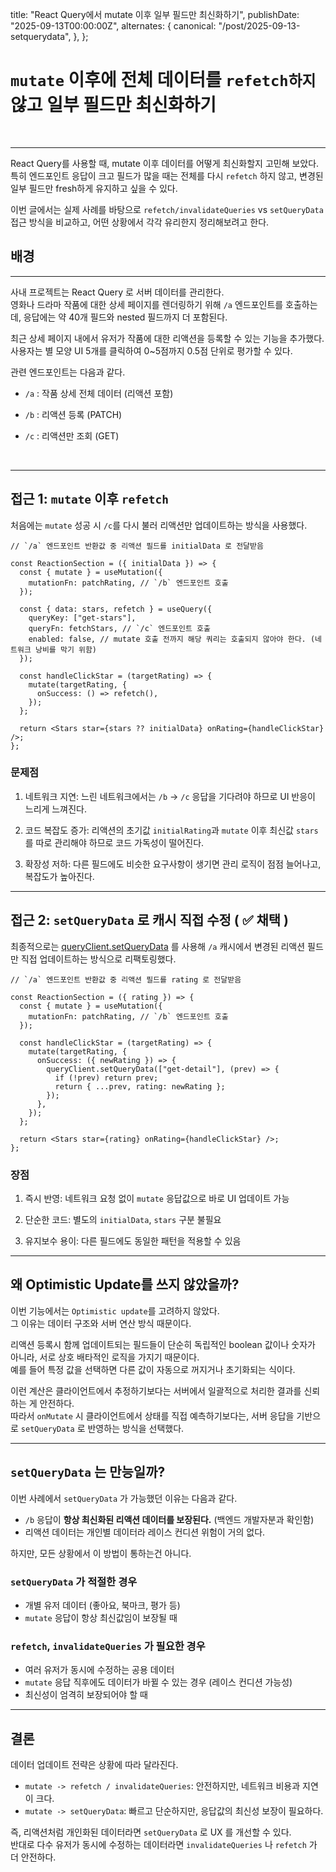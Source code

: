   title: "React Query에서 mutate 이후 일부 필드만 최신화하기",
  publishDate: "2025-09-13T00:00:00Z",
  alternates: {
    canonical: "/post/2025-09-13-setquerydata",
  },
};

# `mutate` 이후에 전체 데이터를 `refetch하지` 않고 일부 필드만 최신화하기

<br />

---

React Query를 사용할 때, mutate 이후 데이터를 어떻게 최신화할지 고민해 보았다.  
특히 엔드포인트 응답이 크고 필드가 많을 때는 전체를 다시 `refetch` 하지 않고, 변경된 일부 필드만 fresh하게 유지하고 싶을 수 있다.

이번 글에서는 실제 사례를 바탕으로 `refetch/invalidateQueries` vs `setQueryData` 접근 방식을 비교하고, 어떤 상황에서 각각 유리한지 정리해보려고 한다.

## 배경

---

사내 프로젝트는 React Query 로 서버 데이터를 관리한다.  
영화나 드라마 작품에 대한 상세 페이지를 렌더링하기 위해 `/a` 엔드포인트를 호출하는데, 응답에는 약 40개 필드와 nested 필드까지 더 포함된다.

최근 상세 페이지 내에서 유저가 작품에 대한 리액션을 등록할 수 있는 기능을 추가했다.  
사용자는 별 모양 UI 5개를 클릭하여 0~5점까지 0.5점 단위로 평가할 수 있다.

관련 엔드포인트는 다음과 같다.

- `/a` : 작품 상세 전체 데이터 (리액션 포함)

- `/b` : 리액션 등록 (PATCH)

- `/c` : 리액션만 조회 (GET)

<br />

---

## 접근 1: `mutate` 이후 `refetch`

처음에는 `mutate` 성공 시 `/c`를 다시 불러 리액션만 업데이트하는 방식을 사용했다.

```tsx
// `/a` 엔드포인트 반환값 중 리액션 필드를 initialData 로 전달받음

const ReactionSection = ({ initialData }) => {
  const { mutate } = useMutation({
    mutationFn: patchRating, // `/b` 엔드포인트 호출
  });

  const { data: stars, refetch } = useQuery({
    queryKey: ["get-stars"],
    queryFn: fetchStars, // `/c` 엔드포인트 호출
    enabled: false, // mutate 호출 전까지 해당 쿼리는 호출되지 않아야 한다. (네트워크 낭비를 막기 위함)
  });

  const handleClickStar = (targetRating) => {
    mutate(targetRating, {
      onSuccess: () => refetch(),
    });
  };

  return <Stars star={stars ?? initialData} onRating={handleClickStar} />;
};
```

### 문제점

1. 네트워크 지연:
   느린 네트워크에서는 `/b` → `/c` 응답을 기다려야 하므로 UI 반응이 느리게 느껴진다.

2. 코드 복잡도 증가:
   리액션의 초기값 `initialRating`과 `mutate` 이후 최신값 `stars` 를 따로 관리해야 하므로 코드 가독성이
   떨어진다.

3. 확장성 저하:
   다른 필드에도 비슷한 요구사항이 생기면 관리 로직이 점점 늘어나고, 복잡도가 높아진다.

---

## 접근 2: `setQueryData` 로 캐시 직접 수정 ( ✅ 채택 )

최종적으로는 [queryClient.setQueryData](https://tanstack.com/query/latest/docs/reference/QueryClient#queryclientsetquerydata) 를 사용해 `/a` 캐시에서 변경된 리액션 필드만 직접 업데이트하는 방식으로 리팩토링했다.

```tsx
// `/a` 엔드포인트 반환값 중 리액션 필드를 rating 로 전달받음

const ReactionSection = ({ rating }) => {
  const { mutate } = useMutation({
    mutationFn: patchRating, // `/b` 엔드포인트 호출
  });

  const handleClickStar = (targetRating) => {
    mutate(targetRating, {
      onSuccess: ({ newRating }) => {
        queryClient.setQueryData(["get-detail"], (prev) => {
          if (!prev) return prev;
          return { ...prev, rating: newRating };
        });
      },
    });
  };

  return <Stars star={rating} onRating={handleClickStar} />;
};
```

### 장점

1. 즉시 반영:
   네트워크 요청 없이 `mutate` 응답값으로 바로 UI 업데이트 가능

2. 단순한 코드:
   별도의 `initialData`, `stars` 구분 불필요

3. 유지보수 용이:
   다른 필드에도 동일한 패턴을 적용할 수 있음

---

## 왜 Optimistic Update를 쓰지 않았을까?

이번 기능에서는 `Optimistic update`를 고려하지 않았다.  
그 이유는 데이터 구조와 서버 연산 방식 때문이다.

리액션 등록시 함께 업데이트되는 필드들이 단순히 독립적인 boolean 값이나 숫자가 아니라, 서로 상호 배타적인 로직을 가지기 때문이다.  
예를 들어 특정 값을 선택하면 다른 값이 자동으로 꺼지거나 초기화되는 식이다.

이런 계산은 클라이언트에서 추정하기보다는 서버에서 일괄적으로 처리한 결과를 신뢰하는 게 안전하다.  
따라서 `onMutate` 시 클라이언트에서 상태를 직접 예측하기보다는, 서버 응답을 기반으로 `setQueryData` 로 반영하는 방식을 선택했다.

---

## `setQueryData` 는 만능일까?

이번 사례에서 `setQueryData` 가 가능했던 이유는 다음과 같다.

- `/b` 응답이 **항상 최신화된 리액션 데이터를 보장된다.** (백엔드 개발자분과 확인함)
- 리액션 데이터는 개인별 데이터라 레이스 컨디션 위험이 거의 없다.

하지만, 모든 상황에서 이 방법이 통하는건 아니다.

### `setQueryData` 가 적절한 경우

- 개별 유저 데이터 (좋아요, 북마크, 평가 등)
- `mutate` 응답이 항상 최신값임이 보장될 때

### `refetch`, `invalidateQueries` 가 필요한 경우

- 여러 유저가 동시에 수정하는 공용 데이터
- `mutate` 응답 직후에도 데이터가 바뀔 수 있는 경우 (레이스 컨디션 가능성)
- 최신성이 엄격히 보장되어야 할 때

---

## 결론

데이터 업데이트 전략은 상황에 따라 달라진다.

- `mutate -> refetch / invalidateQueries`: 안전하지만, 네트워크 비용과 지연이 크다.
- `mutate -> setQueryData`: 빠르고 단순하지만, 응답값의 최신성 보장이 필요하다.

즉, 리액션처럼 개인화된 데이터라면 `setQueryData` 로 UX 를 개선할 수 있다.  
반대로 다수 유저가 동시에 수정하는 데이터라면 `invalidateQueries` 나 `refetch` 가 더 안전하다.
